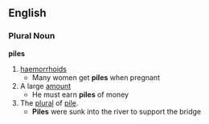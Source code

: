 ==English==
===Plural Noun===
'''piles'''
#[[haemorrhoids]]
#* Many women get '''piles''' when pregnant
#A large [[amount]]
#* He must earn '''piles''' of money
#The [[plural]] of [[pile]].
#* '''Piles''' were sunk into the river to support the bridge